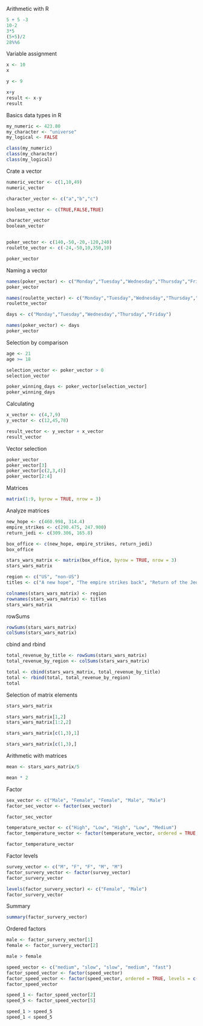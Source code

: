 Arithmetic with R

```r
5 + 5 -3
10-2
3*5
(5+5)/2
28%%6

```

Variable assignment

```r
x <- 10
x

y <- 9

x+y
result <- x-y
result


```

Basics data types in R

```r

my_numeric <- 423.80
my_character <- "universe"
my_logical <- FALSE  

class(my_numeric)
class(my_character)
class(my_logical)

```


Crate a vector

```r

numeric_vector <- c(1,10,49)
numeric_vector

character_vector <- c("a","b","c")

boolean_vector <- c(TRUE,FALSE,TRUE)

character_vector
boolean_vector


poker_vector <- c(140,-50,-20,-120,240)
roulette_vector <- c(-24,-50,10,350,10)

poker_vector

```

Naming a vector

```r

names(poker_vector) <- c("Monday","Tuesday","Wednesday","Thursday","Friday")
poker_vector

names(roulette_vector) <- c("Monday","Tuesday","Wednesday","Thursday","Friday")
roulette_vector

days <- c("Monday","Tuesday","Wednesday","Thursday","Friday")

names(poker_vector) <- days
poker_vector

```

Selection by comparison

```r
age <- 21
age >= 18

selection_vector <- poker_vector > 0
selection_vector

poker_winning_days <- poker_vector[selection_vector]
poker_winning_days

```
Calculating

```r
x_vector <- c(4,7,9)
y_vector <- c(12,45,78)

result_vector <- y_vector + x_vector
result_vector
```

Vector selection

```r
poker_vector
poker_vector[3]
poker_vector[c(2,3,4)]
poker_vector[2:4]


```

Matrices

```r
matrix(1:9, byrow = TRUE, nrow = 3)


```

Analyze matrices

```r
new_hope <- c(460.998, 314.4)
empire_strikes <- c(290.475, 247.900)
return_jedi <- c(309.306, 165.8)

box_office <- c(new_hope, empire_strikes, return_jedi)
box_office

stars_wars_matrix <- matrix(box_office, byrow = TRUE, nrow = 3)
stars_wars_matrix

```

```r
region <- c("US", "non-US")
titles <- c("A new hope", "The empire strikes back", "Return of the Jedi")

colnames(stars_wars_matrix) <- region
rownames(stars_wars_matrix) <- titles
stars_wars_matrix

```

rowSums

```r
rowSums(stars_wars_matrix)
colSums(stars_wars_matrix)

```

cbind and rbind

```r
total_revenue_by_title <- rowSums(stars_wars_matrix)
total_revenue_by_region <- colSums(stars_wars_matrix)

total <- cbind(stars_wars_matrix, total_revenue_by_title)
total <- rbind(total, total_revenue_by_region) 
total

```


Selection of matrix elements

```r
stars_wars_matrix

stars_wars_matrix[1,2]
stars_wars_matrix[1:2,2]

stars_wars_matrix[c(1,3),1]

stars_wars_matrix[c(1,3),]

```


Arithmetic with matrices

```r
mean <- stars_wars_matrix/5

mean * 2

```


Factor

```r
sex_vector <- c("Male", "Female", "Female", "Male", "Male")
factor_sec_vector <- factor(sex_vector)

factor_sec_vector

```

```r
temperature_vector <- c("High", "Low", "High", "Low", "Medium")
factor_temperature_vector <- factor(temperature_vector, ordered = TRUE, levels = c("Low", "Medium", "High"))

factor_temperature_vector
```


Factor levels

```r
survey_vector <- c("M", "F", "F", "M", "M")
factor_survery_vector <- factor(survey_vector)
factor_survery_vector

levels(factor_survery_vector) <- c("Female", "Male")
factor_survery_vector
```


Summary

```r
summary(factor_survery_vector)
```


Ordered factors

```r
male <- factor_survery_vector[1]
female <- factor_survery_vector[2]

male > female

speed_vector <- c("medium", "slow", "slow", "medium", "fast")
factor_speed_vector <- factor(speed_vector)
factor_speed_vector <- factor(speed_vector, ordered = TRUE, levels = c("slow", "medium", "fast"))
factor_speed_vector

speed_1 <- factor_speed_vector[2]
speed_5 <- factor_speed_vector[5]

speed_1 > speed_5
speed_1 < speed_5


```



